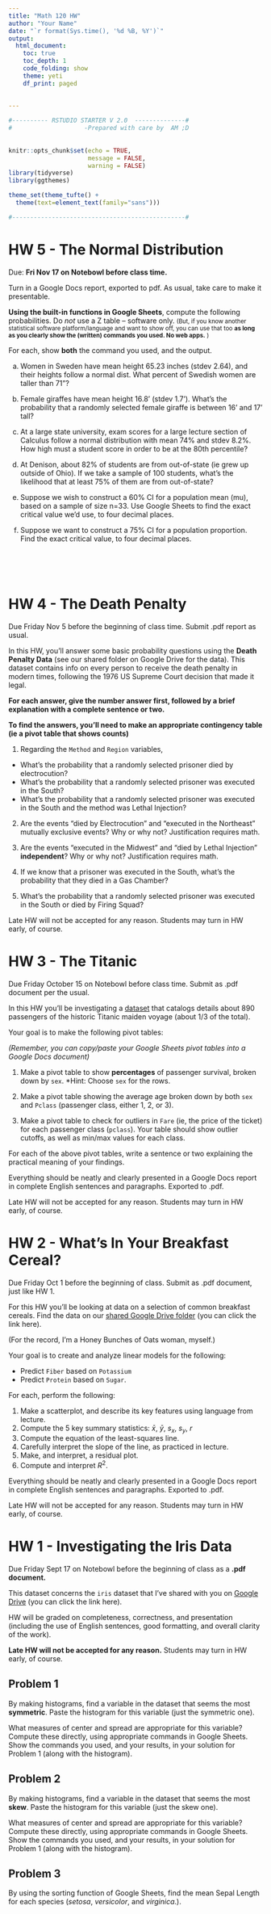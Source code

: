 ```yaml
---
title: "Math 120 HW"
author: "Your Name"
date: "`r format(Sys.time(), '%d %B, %Y')`"
output: 
  html_document:
    toc: true
    toc_depth: 1
    code_folding: show
    theme: yeti
    df_print: paged
  
  
---
```


```r

#---------- RSTUDIO STARTER V 2.0  --------------#
#                    -Prepared with care by  AM ;D
                
                                                                          
knitr::opts_chunk$set(echo = TRUE, 
                      message = FALSE, 
                      warning = FALSE)      
library(tidyverse)                
library(ggthemes)                    

theme_set(theme_tufte() +                                     
  theme(text=element_text(family="sans")))  

#------------------------------------------------#
```

# HW 5 - The Normal Distribution 

Due:  **Fri Nov 17 on Notebowl before class time.**

Turn in a Google Docs report, exported to pdf.  As usual, take care to make it presentable.  


**Using the built-in functions in Google Sheets**, compute the following probabilities.  Do *not* use a Z table -- software only.  <small>(But, if you know another statistical software platform/language and want to show off, you can use that too **as long as you clearly show the (written) commands you used.  No web apps.** ) </small>

For each, show **both** the command you used, and the output.

a) Women in Sweden have mean height 65.23 inches (stdev 2.64), and their heights follow a normal dist.  What percent of Swedish women are taller than 71"?

b)  Female giraffes have mean height 16.8' (stdev 1.7').  What's the probability that a randomly selected female giraffe is between 16' and 17' tall?



c) At a large state university, exam scores for a large lecture section of Calculus follow a normal distribution with mean 74% and stdev 8.2%.  How high must a student score in order to be at the 80th percentile?


d) At Denison, about 82% of students are from out-of-state (ie grew up outside of Ohio).  If we take a sample of 100 students, what's the likelihood that at least 75% of them are from out-of-state?


e) Suppose we wish to construct a 60% CI for a population mean (mu), based on a sample of size n=33.  Use Google Sheets to find the exact critical value we'd use, to four decimal places.

f)  Suppose we want to construct a 75% CI for a population proportion.  Find the exact critical value, to four decimal places.

<br><br><br>

# HW 4 - The Death Penalty

Due Friday Nov 5 before the beginning of class time.  Submit .pdf report as usual.

In this HW, you'll answer some basic probability questions using the **Death Penalty Data** (see our shared folder on Google Drive for the data).  This dataset contains info on every person to receive the death penalty in modern times, following the 1976 US Supreme Court decision that made it legal.

**For each answer, give the number answer first, followed by a brief explanation with a complete sentence or two.**

**To find the answers, you'll need to make an appropriate contingency table (ie a pivot table that shows counts)**  




1) Regarding the `Method` and `Region` variables, 
  - What's the probability that a randomly selected prisoner died by electrocution? 
  - What's the probability that a randomly selected prisoner was executed in the South?
  - What's the probability that a randomly selected prisoner was executed in the South and the method was Lethal Injection?
  


2)  Are the events "died by Electrocution" and "executed in the Northeast" mutually exclusive events?  Why or why not? Justification requires math.


3)  Are the events "executed in the Midwest" and "died by Lethal Injection" **independent**?  Why or why not? Justification requires math.


4)  If we know that a prisoner was executed in the South, what's the probability that they died in a Gas Chamber?

5)  What's the probability that a randomly selected prisoner was executed in the South or died by Firing Squad?

Late HW will not be accepted for any reason.  Students may turn in HW early, of course.

# HW 3 - The Titanic

Due Friday October 15 on Notebowl before class time.  Submit as .pdf document per the usual.

In this HW you'll be investigating a [dataset](https://drive.google.com/drive/folders/1C1XHN3PGe4lMQXS_hq49btBM6QaiEuBW?usp=sharing) that catalogs details about 890 passengers of the historic Titanic maiden voyage (about 1/3 of the total).

Your goal is to make the following pivot tables:

*(Remember, you can copy/paste your Google Sheets pivot tables into a Google Docs document)*

1) Make a pivot table to show **percentages** of passenger survival, broken down by `sex`.  *Hint: Choose `sex` for the rows.

2)  Make a pivot table showing the average age broken down by both `sex` and `Pclass` (passenger class, either 1, 2, or 3).

3)  Make a pivot table to check for outliers in `Fare` (ie, the price of the ticket) for each passenger class (`pclass`).  Your table should show outlier cutoffs, as well as min/max values for each class.

For each of the above pivot tables, write a sentence or two explaining the practical meaning of your findings.

Everything should be neatly and clearly presented in a Google Docs report in complete English sentences and paragraphs.  Exported to .pdf.  

Late HW will not be accepted for any reason.  Students may turn in HW early, of course.


# HW 2 - What's In Your Breakfast Cereal?

Due Friday Oct 1 before the beginning of class.  Submit as .pdf document, just like HW 1.

For this HW you'll be looking at data on a selection of common breakfast cereals.  Find the data on our [shared Google Drive folder](https://drive.google.com/drive/folders/1C1XHN3PGe4lMQXS_hq49btBM6QaiEuBW?usp=sharing) (you can click the link here).

(For the record, I'm a Honey Bunches of Oats woman, myself.)

Your goal is to create and analyze linear models for the following:

- Predict `Fiber` based on `Potassium`
- Predict `Protein` based on `Sugar`.

For each, perform the following:

  1) Make a scatterplot, and describe its key features using language from lecture.
  2) Compute the 5 key summary statistics:
    $\bar{x}$, $\bar{y}$, $s_x$, $s_y$, $r$
  3) Compute the equation of the least-squares line.
  4) Carefully interpret the slope of the line, as practiced in lecture.
  4) Make, and interpret, a residual plot.
  5) Compute and interpret $R^2$.

Everything should be neatly and clearly presented in a Google Docs report in complete English sentences and paragraphs.  Exported to .pdf.  

Late HW will not be accepted for any reason.  Students may turn in HW early, of course.



# HW 1  - Investigating the Iris Data

Due Friday Sept 17 on Notebowl before the beginning of class as a **.pdf document.**


This dataset concerns the `iris` dataset that I've shared with you on [Google Drive](https://drive.google.com/drive/folders/1C1XHN3PGe4lMQXS_hq49btBM6QaiEuBW?usp=sharing) (you can click the link here).

HW will be graded on completeness, correctness, and presentation (including the use of English sentences, good formatting, and overall clarity of the work).

**Late HW will not be accepted for any reason.**  Students may turn in HW early, of course.

## Problem 1 

By making histograms, find a variable in the dataset that seems the most **symmetric**.  Paste the histogram for this variable (just the symmetric one).

What measures of center and spread are appropriate for this variable?  Compute these directly, using appropriate commands in Google Sheets.  Show the commands you used, and your results, in your solution for Problem 1 (along with the histogram).


## Problem 2 

By making histograms, find a variable in the dataset that seems the most **skew**.  Paste the histogram for this variable (just the skew one).

What measures of center and spread are appropriate for this variable?  Compute these directly, using appropriate commands in Google Sheets.  Show the commands you used, and your results, in your solution for Problem 1 (along with the histogram).

## Problem 3

By using the sorting function of Google Sheets, find the mean Sepal Length for each species (*setosa*, *versicolor*, and *virginica*.).

